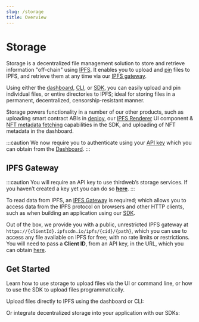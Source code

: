 ```yaml
---
slug: /storage
title: Overview
---
```



# Storage

Storage is a decentralized file management solution to store and retrieve information "off-chain" using [IPFS](/glossary/ipfs). It enables you to
upload and [pin](https://docs.ipfs.tech/concepts/persistence/) files to IPFS, and retrieve them at any time via our [IPFS gateway](#ipfs-gateway).

Using either the [dashboard](https://thirdweb.com/dashboard/storage), [CLI](/cli), or [SDK](/sdk), you can easily upload and pin individual files, or entire directories to IPFS;
ideal for storing files in a permanent, decentralized, censorship-resistant manner.

Storage powers functionality in a number of our other products, such as uploading smart contract ABIs in [deploy](/deploy),
our [IPFS Renderer](/react/react.mediarenderer) UI component & [NFT metadata fetching](/react/react.usenft) capabilities in the SDK, and uploading of NFT metadata in the dashboard.

:::caution
We now require you to authenticate using your [API key](/dashboard/api-key) which you can obtain from the [Dashboard](https://thirdweb.com/dashboard).
:::

<OpenSourceInfo
  repoName="storage"
  repoUrl="https://github.com/thirdweb-dev/js/tree/main/packages/storage"
/>

## IPFS Gateway

:::caution
You will require an API key to use thirdweb’s storage services. If you haven’t created a key yet you can do so [**here**](https://thirdweb.com/create-api-key).
:::

To read data from IPFS, an [IPFS Gateway](https://docs.ipfs.tech/concepts/ipfs-gateway/) is required; which
allows you to access data from the IPFS protocol on browsers and other HTTP clients, such as when building an application using our [SDK](/sdk).

Out of the box, we provide you with a public, unrestricted IPFS gateway at `https://{clientId}.ipfscdn.io/ipfs/{cid}/{path}`,
which you can use to access any file available on IPFS for free; with no rate limits or restrictions. You will need to pass a **Client ID**, from an API key, in the URL, which you can obtain [here](https://thirdweb.com/create-api-key).

## Get Started

Learn how to use storage to upload files via the UI or command line, or how to use the SDK to upload files programmatically.

Upload files directly to IPFS using the dashboard or CLI:

<div className="row" style={{ marginBottom: 12 }}>
  <div className="col col--6" style={{ padding: 8 }}>
    <QuickstartCard
      name="Dashboard"
      link="https://thirdweb.com/dashboard/storage"
      image="/assets/product/dashboard.png"
    />
  </div>
  <div className="col col--6" style={{ padding: 8 }}>
    <QuickstartCard
      name="CLI"
      link="/cli/upload"
      image="/assets/product/CLI.png"
    />
  </div>
</div>

Or integrate decentralized storage into your application with our SDKs:

<div className="row" style={{ marginBottom: 12 }}>
  <div className="col col--4" style={{ padding: 8 }}>
    <QuickstartCard
      name="React"
      link="/react/react.usestorage"
      image="/assets/languages/react.png"
    />
  </div>
  <div className="col col--4" style={{ padding: 8 }}>
    <QuickstartCard
      name="TypeScript"
      link="/typescript/storage"
      image="/assets/languages/typescript.png"
    />
  </div>
  <div className="col col--4" style={{ padding: 8 }}>
    <QuickstartCard
      name="Python"
      link="/python/python.storage"
      image="/assets/languages/python.png"
    />
  </div>
  <div className="col col--4" style={{ padding: 8 }}>
    <QuickstartCard
      name="Go"
      link="/go/storage"
      image="/assets/languages/go.png"
    />
  </div>
  <div className="col col--4" style={{ padding: 8 }}>
    <QuickstartCard
      name="Unity"
      link="/unity/storage"
      image="/assets/languages/unity.webp"
    />
  </div>
</div>
